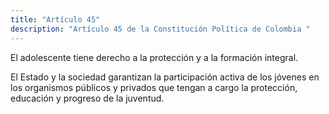 ```yaml
---
title: "Artículo 45"
description: "Artículo 45 de la Constitución Política de Colombia "
---
```

El adolescente tiene derecho a la
protección y a la formación integral.

El Estado y la sociedad garantizan la participación activa de los jóvenes en los organismos públicos y privados que tengan a cargo la protección,
educación y progreso de la juventud.